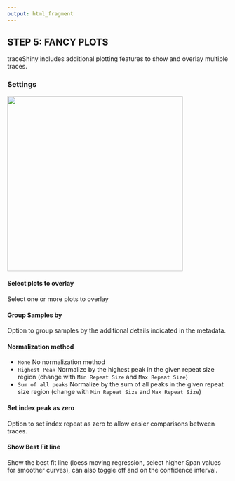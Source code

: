 ```yaml
---
output: html_fragment
---
```


## STEP 5: FANCY PLOTS
traceShiny includes additional plotting features to show and overlay multiple traces.

### Settings

![](Settings.PNG){width=400px}

#### Select plots to overlay
Select one or more plots to overlay

#### Group Samples by
Option to group samples by the additional details indicated in the metadata.

#### Normalization method
-  `None` No normalization method
-  `Highest Peak` Normalize by the highest peak in the given repeat size region (change with `Min Repeat Size` and `Max Repeat Size`)
-  `Sum of all peaks` Normalize by the sum of all peaks in the given repeat size region (change with `Min Repeat Size` and `Max Repeat Size`)

#### Set index peak as zero
Option to set index repeat as zero to allow easier comparisons between traces.

#### Show Best Fit line
Show the best fit line (loess moving regression, select higher Span values for smoother curves), can also toggle off and on the confidence interval.
